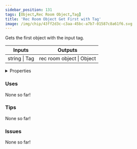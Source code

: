 ```yaml
---
sidebar_position: 131
tags: [Object,Rec Room Object,Tag]
title: 'Rec Room Object Get First with Tag'
image: /img/chip/43ff2d3c-c3aa-45bc-a7b7-01587c8a61f6.svg
---
```


Gets the first object with the input tag.



<IChip uuid="43ff2d3c-c3aa-45bc-a7b7-01587c8a61f6"/>

<table><thead><tr><th>Inputs</th><th>Outputs</th></tr></thead><tbody><tr><td>string | Tag</td><td>rec room object | Object</td></tr></tbody></table>

<details>
  <summary>Properties</summary>
  <div>
    <div>
    <table>
      <tbody>
        <tr>
          <td>Is beta required?</td>
          <td>No</td>
        </tr>
        <tr>
          <td>Is chip a trolling risk?</td>
          <td>No</td>
        </tr>
        <tr>
          <td>Is chip a role assignment risk?</td>
          <td>No</td>
        </tr>
        <tr>
          <td>Chip UUID</td>
          <td>43ff2d3c-c3aa-45bc-a7b7-01587c8a61f6</td>
        </tr>
        <tr>
          <td>Room availability</td>
          <td>Available everywhere</td>
        </tr>
      </tbody>
    </table>
    </div>
  </div>
</details>

### Uses

None so far!

### Tips

None so far!

### Issues

None so far!